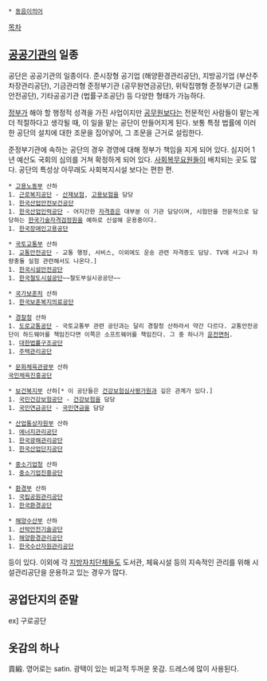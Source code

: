  * [[동음이의어]]

[[목차]]
== [[공공기관]]의 일종 ==
공단은 공공기관의 일종이다. 준시장형 공기업 (해양환경관리공단), 지방공기업 (부산주차장관리공단), 기금관리형 준정부기관 (공무원연금공단), 위탁집행형 준정부기관 (교통안전공단), 기타공공기관 (법률구조공단) 등 다양한 형태가 가능하다.

[[정부]]가 해야 할 행정적 성격을 가진 사업이지만 [[공무원]]보다는 전문적인 사람들이 맡는게 더 적절하다고 생각될 때, 이 일을 맡는 공단이 만들어지게 된다. 보통 특정 법률에 이러한 공단의 설치에 대한 조문을 집어넣어, 그 조문을 근거로 설립한다.

준정부기관에 속하는 공단의 경우 경영에 대해 정부가 책임을 지게 되어 있다. 심지어 1년 예산도 국회의 심의를 거쳐 확정하게 되어 있다. 
[[사회복무요원]]들이 배치되는 곳도 많다. 공단의 특성상 아무래도 사회복지시설 보다는 편한 편.

 * [[고용노동부]] 산하
 1. [[근로복지공단]] - [[산재보험]], [[고용보험]]을 담당
 1. [[한국산업안전보건공단]]
 1. [[한국산업인력공단]] - 어지간한 [[자격증]]은 대부분 이 기관 담당이며, 시험만을 전문적으로 담당하는 [[한국기술자격검정원]]을 예하로 신설해 운용중이다. 
 1. [[한국장애인고용공단]]

 * [[국토교통부]] 산하
 1. [[교통안전공단]] - 교통 행정, 서비스, 이외에도 운송 관련 자격증도 담당. TV에 사고나 차량충돌 실험 관련해서도 나온다.] 
 1. [[한국시설안전공단]]
 1. [[한국철도시설공단]]~~철도부실시공공단~~

 * [[국가보훈처]] 산하
 1. [[한국보훈복지의료공단]]

 * [[경찰청]] 산하
 1. [[도로교통공단]] - 국토교통부 관련 공단과는 달리 경찰청 산하라서 약간 다르다. 교통안전공단이 하드웨어를 책임진다면 이쪽은 소프트웨어를 책임진다. 그 중 하나가 [[운전면허]].
 1. [[대한법률구조공단]]
 1. [[주택관리공단]]

 * [[문화체육관광부]] 산하
 [[국민체육진흥공단]]

 * [[보건복지부]] 산하[* 이 공단들은 [[건강보험심사평가원]]과 깊은 관계가 있다.] 
 1. [[국민건강보험공단]] - [[건강보험]]을 담당
 1. [[국민연금공단]] - [[국민연금]]을 담당

 * [[산업통상자원부]] 산하
 1. [[에너지관리공단]]
 1. [[한국광해관리공단]]
 1. [[한국산업단지공단]]

 * [[중소기업청]] 산하
 1. [[중소기업진흥공단]]

 * [[환경부]] 산하
 1. [[국립공원관리공단]]
 1. [[한국환경공단]]

 * [[해양수산부]] 산하
 1. [[선박안전기술공단]]
 1. [[해양환경관리공단]]
 1. [[한국수산자원관리공단]]

등이 있다. 이외에 각 [[지방자치단체]]들도 도서관, 체육시설 등의 지속적인 관리를 위해 시설관리공단을 운용하고 있는 경우가 많다.

== 공업단지의 준말 ==

ex] 구로공단
== 옷감의 하나 ==
貢緞. 영어로는 satin.
광택이 있는 비교적 두꺼운 옷감. 드레스에 많이 사용된다.
